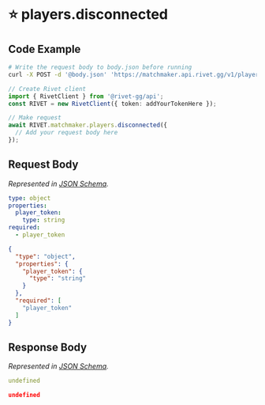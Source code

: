 
# ⭐️ players.disconnected

## Code Example

<CodeGroup title='Request' tag='POST' label='https://matchmaker.api.rivet.gg/v1/players/disconnected'>

```bash {{ title: 'cURL' }}
# Write the request body to body.json before running
curl -X POST -d '@body.json' 'https://matchmaker.api.rivet.gg/v1/players/disconnected'
```

```ts
// Create Rivet client
import { RivetClient } from '@rivet-gg/api';
const RIVET = new RivetClient({ token: addYourTokenHere });

// Make request
await RIVET.matchmaker.players.disconnected({
  // Add your request body here
});
```

</CodeGroup>


## Request Body

_Represented in [JSON Schema](https://json-schema.org/)._

<CodeGroup title='Request'>

```yaml
type: object
properties:
  player_token:
    type: string
required:
  - player_token

```

```json
{
  "type": "object",
  "properties": {
    "player_token": {
      "type": "string"
    }
  },
  "required": [
    "player_token"
  ]
}
```

</CodeGroup>


## Response Body

_Represented in [JSON Schema](https://json-schema.org/)._

<CodeGroup title='Response'>

```yaml
undefined
```

```json
undefined
```

</CodeGroup>

